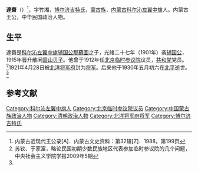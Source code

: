 '''達賚'''（{{bd|？||1930年|}}）<ref name=nmg>内蒙古近现代王公录[A]．内蒙古文史资料：第32辑[Z]．1988，第199页</ref>，字竹湘，[[博尔济吉特氏|博尔济吉特氏]]，[[蒙古族|蒙古族]]，[[内蒙古|内蒙古]][[科尔沁左翼中旗|科尔沁左翼中旗]]人。内蒙古王公，中华民国政治人物。

==生平==
達賚是[[科尔沁左翼中旗|科尔沁左翼中旗]][[辅国公|辅国公]][[那蘇圖_(科爾沁部)|那蘇圖]]之子，光绪二十七年（1901年）袭[[辅国公|辅国公]]，1915年晋升散闲[[固山贝子|固山贝子]]。他曾于1912年任[[北京临时参议院|北京临时参议院]]议员，[[共和党_(中国)|共和党]]党员。<ref name=suqin>苏钦、于家富，略论民国初期少数民族地区代表参加临时参议院的几个问题， 中央社会主义学院学报2009年5期</ref>1921年4月28日被[[北洋将军府|北洋将军府]]封为[[北洋政府将军府将军列表|将军]]。后来他于1930年五月初六在[[北平|北平]]逝世。<ref name=nmg/>

==参考文献==
{{reflist}}
{{第一次北京臨時參議院}}
{{中華民國第二屆國會參議院議員}}
[[Category:科尔沁左翼中旗人|Category:科尔沁左翼中旗人]]
[[Category:北京临时参议院议员|Category:北京临时参议院议员]]
[[Category:中国蒙古族政治人物|Category:中国蒙古族政治人物]]
[[Category:清朝政治人物|Category:清朝政治人物]]
[[Category:北洋将军府将军|Category:北洋将军府将军]]
[[Category:博尔济吉特氏|Category:博尔济吉特氏]]